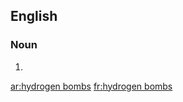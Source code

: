 ==English==

===Noun===
{{head|en|plural}}

# {{plural of|hydrogen bomb|lang=en|nocat=1}}

[[ar:hydrogen bombs]]
[[fr:hydrogen bombs]]